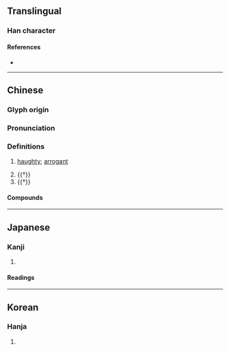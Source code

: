 {{character info/new}}
==Translingual==

===Han character===
{{Han char|rn=9|rad=人|as=08|sn=10|four=27264|canj=OSJR|ids=⿰亻居}}

====References====
* {{Han ref|kx=0108.190|dkj=00790|dj=0231.090|hdz=10185.030|uh=5028|ud=20520|bh=ADD0|bd=44496}}

----

==Chinese==
{{zh-forms}}

===Glyph origin===
{{Han etym}}

===Pronunciation===
{{zh-pron
|m=jù
|m-s=
|c=geoi3
|c-t=
|g=
|h=pfs=
|j=
|mb=
|md=
|mn=kù
|mn-t=
|w=
|x=
|mc=y
|oc=y
|cat=a,v
}}

===Definitions===
{{zh-hanzi}}

# {{lb|zh|literary}} [[haughty]]; [[arrogant]]
#: {{zh-x|倨傲|haughty; arrogant; conceited}}
#: {{zh-x|前倨後恭|to change from arrogance to humility}}
# {{†}} {{zh-alt-form|踞|to [[crouch]]; to [[squat]]}}
# {{†}} {{zh-alt-form|鋸|[[saw]]}}

====Compounds====
{{zh-der|前倨後卑|倨傲鮮腆|倨句|倨見|後恭前倨|前倨後恭|倨傲怠慢|倨傲|箕倨|輕倨}}

----

==Japanese==

===Kanji===
{{ja-kanji|grade=|rs=人08}}

# {{defn|lang=ja|sort=人08}}

====Readings====
{{ja-readings
|goon=こ
|kanon=きょ
|kun=おご-る}}

----

==Korean==

===Hanja===
{{ko-hanja|hangeul=거|rv=geo|mr=kŏ}}

# {{defn|lang=ko|sort=人08}}